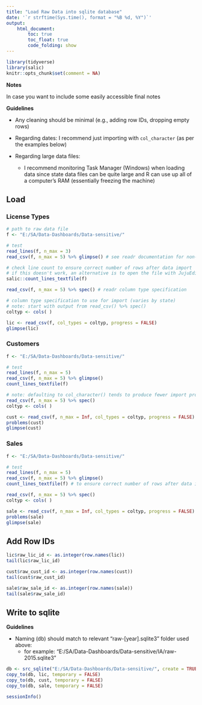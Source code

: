 ```yaml
---
title: "Load Raw Data into sqlite database"
date: '`r strftime(Sys.time(), format = "%B %d, %Y")`'
output: 
    html_document:
        toc: true
        toc_float: true
        code_folding: show
---
```


```r
library(tidyverse)
library(salic)
knitr::opts_chunk$set(comment = NA)
```

**Notes**

In case you want to include some easily accessible final notes

**Guidelines**

- Any cleaning should be minimal (e.g., adding row IDs, dropping empty rows)
- Regarding dates: I recommend just importing with `col_character` (as per the examples below)

- Regarding large data files:
    + I recommend monitoring Task Manager (Windows) when loading data since state data files can be quite large and R can use up all of a computer's RAM (essentially freezing the machine)


## Load

### License Types

```r
# path to raw data file
f <- "E:/SA/Data-Dashboards/Data-sensitive/"

# test
read_lines(f, n_max = 3)
read_csv(f, n_max = 5) %>% glimpse() # see readr documentation for non-csv formats

# check line count to ensure correct number of rows after data import
# if this doesn't work, an alternative is to open the file with JujuEdit
salic::count_lines_textfile(f)
```

```r
read_csv(f, n_max = 5) %>% spec() # readr column type specification

# column type specification to use for import (varies by state)
# note: start with output from read_csv() %>% spec()
coltyp <- cols( )

lic <- read_csv(f, col_types = coltyp, progress = FALSE)
glimpse(lic)
```

### Customers

```r
f <- "E:/SA/Data-Dashboards/Data-sensitive/"

# test
read_lines(f, n_max = 5)
read_csv(f, n_max = 5) %>% glimpse()
count_lines_textfile(f)
```

```r
# note: defaulting to col_character() tends to produce fewer import problems
read_csv(f, n_max = 5) %>% spec()
coltyp <- cols( )

cust <- read_csv(f, n_max = Inf, col_types = coltyp, progress = FALSE)
problems(cust)
glimpse(cust)
```

### Sales

```r
f <- "E:/SA/Data-Dashboards/Data-sensitive/"

# test
read_lines(f, n_max = 5)
read_csv(f, n_max = 5) %>% glimpse()
count_lines_textfile(f) # to ensure correct number of rows after data import
```

```r
read_csv(f, n_max = 5) %>% spec()
coltyp <- cols( )

sale <- read_csv(f, n_max = Inf, col_types = coltyp, progress = FALSE)
problems(sale)
glimpse(sale)
```


## Add Row IDs

```r
lic$raw_lic_id <- as.integer(row.names(lic))
tail(lic$raw_lic_id)

cust$raw_cust_id <- as.integer(row.names(cust))
tail(cust$raw_cust_id)

sale$raw_sale_id <- as.integer(row.names(sale))
tail(sale$raw_sale_id)
```


## Write to sqlite

**Guidelines**

- Naming (db) should match to relevant "raw-[year].sqlite3" folder used above:
    + for example: "E:/SA/Data-Dashboards/Data-sensitive/IA/raw-2015.sqlite3"

```r
db <- src_sqlite("E:/SA/Data-Dashboards/Data-sensitive/", create = TRUE) 
copy_to(db, lic, temporary = FALSE)
copy_to(db, cust, temporary = FALSE)
copy_to(db, sale, temporary = FALSE)
```

```r
sessionInfo()
```
